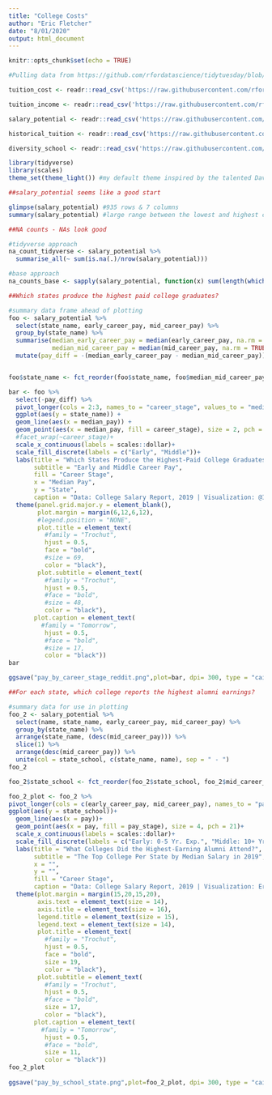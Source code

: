 ```yaml
---
title: "College Costs"
author: "Eric Fletcher"
date: "8/01/2020"
output: html_document
---
```


```r
knitr::opts_chunk$set(echo = TRUE)
```

```r
#Pulling data from https://github.com/rfordatascience/tidytuesday/blob/master/data/2020/2020-03-10/readme.md

tuition_cost <- readr::read_csv('https://raw.githubusercontent.com/rfordatascience/tidytuesday/master/data/2020/2020-03-10/tuition_cost.csv')

tuition_income <- readr::read_csv('https://raw.githubusercontent.com/rfordatascience/tidytuesday/master/data/2020/2020-03-10/tuition_income.csv') 

salary_potential <- readr::read_csv('https://raw.githubusercontent.com/rfordatascience/tidytuesday/master/data/2020/2020-03-10/salary_potential.csv')

historical_tuition <- readr::read_csv('https://raw.githubusercontent.com/rfordatascience/tidytuesday/master/data/2020/2020-03-10/historical_tuition.csv')

diversity_school <- readr::read_csv('https://raw.githubusercontent.com/rfordatascience/tidytuesday/master/data/2020/2020-03-10/diversity_school.csv')
```
```r
library(tidyverse)
library(scales)
theme_set(theme_light()) #my default theme inspired by the talented David Robinson (https://www.youtube.com/channel/UCeiiqmVK07qhY-wvg3IZiZQ)
```

```r
##salary_potential seems like a good start

glimpse(salary_potential) #935 rows & 7 columns
summary(salary_potential) #large range between the lowest and highest costs

```

```r
##NA counts - NAs look good

#tidyverse approach
na_count_tidyverse <- salary_potential %>% 
  summarise_all(~ sum(is.na(.)/nrow(salary_potential))) 

#base approach 
na_counts_base <- sapply(salary_potential, function(x) sum(length(which(is.na(x))))/nrow(salary_potential))

```

```r
##Which states produce the highest paid college graduates?

#summary data frame ahead of plotting
foo <- salary_potential %>% 
  select(state_name, early_career_pay, mid_career_pay) %>% 
  group_by(state_name) %>% 
  summarise(median_early_career_pay = median(early_career_pay, na.rm = TRUE),
            median_mid_career_pay = median(mid_career_pay, na.rm = TRUE)) %>% 
  mutate(pay_diff = -(median_early_career_pay - median_mid_career_pay))


foo$state_name <- fct_reorder(foo$state_name, foo$median_mid_career_pay) #reorder state_name by mid career pay in ascending order

bar <- foo %>% 
  select(-pay_diff) %>% 
  pivot_longer(cols = 2:3, names_to = "career_stage", values_to = "median_pay") %>% 
  ggplot(aes(y = state_name)) +
  geom_line(aes(x = median_pay)) +
  geom_point(aes(x = median_pay, fill = career_stage), size = 2, pch = 21)+
  #facet_wrap(~career_stage)+
  scale_x_continuous(labels = scales::dollar)+
  scale_fill_discrete(labels = c("Early", "Middle"))+
  labs(title = "Which States Produce the Highest-Paid College Graduates?",
       subtitle = "Early and Middle Career Pay",
       fill = "Career Stage",
       x = "Median Pay", 
       y = "State",
       caption = "Data: College Salary Report, 2019 | Visualization: @ImmediateFishing8")+
  theme(panel.grid.major.y = element_blank(),
        plot.margin = margin(6,12,6,12),
        #legend.position = "NONE",
        plot.title = element_text(
          #family = "Trochut",
          hjust = 0.5,
          face = "bold",
          #size = 69, 
          color = "black"),
        plot.subtitle = element_text(
          #family = "Trochut",
          hjust = 0.5,
          #face = "bold",
          #size = 48, 
          color = "black"),
       plot.caption = element_text(
         #family = "Tomorrow",
          hjust = 0.5,
          #face = "bold",
          #size = 17, 
          color = "black"))
bar

ggsave("pay_by_career_stage_reddit.png",plot=bar, dpi= 300, type = "cairo")  
```
```r
##For each state, which college reports the highest alumni earnings?

#summary data for use in plotting
foo_2 <- salary_potential %>% 
  select(name, state_name, early_career_pay, mid_career_pay) %>% 
  group_by(state_name) %>% 
  arrange(state_name, (desc(mid_career_pay))) %>% 
  slice(1) %>% 
  arrange(desc(mid_career_pay)) %>% 
  unite(col = state_school, c(state_name, name), sep = " - ")
foo_2 

foo_2$state_school <- fct_reorder(foo_2$state_school, foo_2$mid_career_pay)

foo_2_plot <- foo_2 %>% 
pivot_longer(cols = c(early_career_pay, mid_career_pay), names_to = "pay_stage", values_to = "pay") %>% 
ggplot(aes(y = state_school))+
  geom_line(aes(x = pay))+
  geom_point(aes(x = pay, fill = pay_stage), size = 4, pch = 21)+
  scale_x_continuous(labels = scales::dollar)+
  scale_fill_discrete(labels = c("Early: 0-5 Yr. Exp.", "Middle: 10+ Yr. Exp."))+
  labs(title = "What Colleges Did the Highest-Earning Alumni Attend?",
       subtitle = "The Top College Per State by Median Salary in 2019",
       x = "",
       y = "",
       fill = "Career Stage",
       caption = "Data: College Salary Report, 2019 | Visualization: Eric Fletcher")+
  theme(plot.margin = margin(15,20,15,20),
        axis.text = element_text(size = 14),
        axis.title = element_text(size = 16),
        legend.title = element_text(size = 15),
        legend.text = element_text(size = 14),
        plot.title = element_text(
          #family = "Trochut",
          hjust = 0.5,
          face = "bold",
          size = 19, 
          color = "black"),
        plot.subtitle = element_text(
          #family = "Trochut",
          hjust = 0.5,
          #face = "bold",
          size = 17, 
          color = "black"),
       plot.caption = element_text(
         #family = "Tomorrow",
          hjust = 0.5,
          #face = "bold",
          size = 11, 
          color = "black"))
foo_2_plot
  
ggsave("pay_by_school_state.png",plot=foo_2_plot, dpi= 300, type = "cairo", width = 13, height = 15)
```



